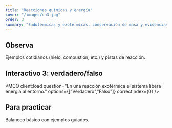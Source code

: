 ```yaml
---
title: "Reacciones químicas y energía"
cover: "/images/oa3.jpg"
order: 3
summary: "Endotérmicas y exotérmicas, conservación de masa y evidencias de reacción."
---
```


## Observa
Ejemplos cotidianos (hielo, combustión, etc.) y pistas de reacción.

## Interactivo 3: verdadero/falso


<MCQ client:load question="En una reacción exotérmica el sistema libera energía al entorno." options={["Verdadero","Falso"]} correctIndex={0} />

## Para practicar
Balanceo básico con ejemplos guiados.
